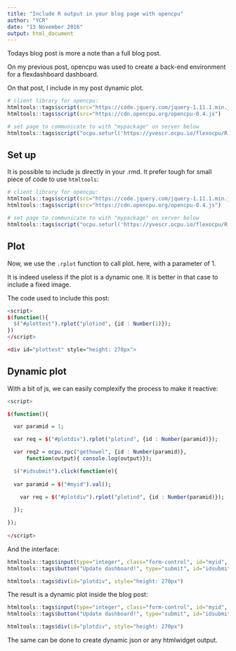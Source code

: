 ```yaml
---
title: "Include R output in your blog page with opencpu"
author: "YCR"
date: "13 November 2016"
output: html_document
---
```


Todays blog post is more a note than a full blog post.

On my previous post, opencpu was used to create a back-end environment for a flexdashboard dashboard.

On that post, I include in my post dynamic plot.

```r
# client library for opencpu:
htmltools::tags$script(src="https://code.jquery.com/jquery-1.11.1.min.js")
htmltools::tags$script(src="https://cdn.opencpu.org/opencpu-0.4.js")

# set page to communicate to with "mypackage" on server below
htmltools::tags$script("ocpu.seturl('https://yvescr.ocpu.io/flexocpu/R')")
```

## Set up

It is possible to include js directly in your .rmd. It prefer tough for small piece of code to use `htmltools`:

```r
# client library for opencpu:
htmltools::tags$script(src="https://code.jquery.com/jquery-1.11.1.min.js")
htmltools::tags$script(src="https://cdn.opencpu.org/opencpu-0.4.js")

# set page to communicate to with "mypackage" on server below
htmltools::tags$script("ocpu.seturl('https://yvescr.ocpu.io/flexocpu/R')")
```

## Plot 

Now, we use the `.rplot` function to call plot. here, with a parameter of 1.

It is indeed useless if the plot is a dynamic one. It is better in that case to include a fixed image.

The code used to include this post:

```r
<script>
$(function(){ 
  $("#plottest").rplot("plotind", {id : Number(1)});
})
</script>

<div id="plottest" style="height: 270px"> 
```

<script>
$(function(){ 
  $("#plottest").rplot("plotind", {id : Number(1)});
})
</script>

<div id="plottest" style="height: 270px"> 

## Dynamic plot

With a bit of js, we can easily complexify the process to make it reactive:

```r

<script> 

$(function(){

  var paramid = 1;

  var req = $("#plotdiv").rplot("plotind", {id : Number(paramid)});

  var req2 = ocpu.rpc("gethowel", {id : Number(paramid)},
      function(output){ console.log(output)});

  $("#idsubmit").click(function(e){
  
  var paramid = $("#myid").val();
  
    var req = $("#plotdiv").rplot("plotind", {id : Number(paramid)});

  });

});
  
</script>

```

And the interface:

```r
htmltools::tags$input(type="integer", class="form-control", id="myid", value="1", style = "width: 90%;")
htmltools::tags$button("Update dashboard!", type="submit", id="idsubmit", class="btn btn-default")
```

```r
htmltools::tags$div(id="plotdiv", style="height: 270px")
```


<script> 

$(function(){

  var paramid = 1;

  var req = $("#plotdiv").rplot("plotind", {id : Number(paramid)});

  var req2 = ocpu.rpc("gethowel", {id : Number(paramid)},
      function(output){ console.log(output)});

  $("#idsubmit").click(function(e){
  
  var paramid = $("#myid").val();
  
    var req = $("#plotdiv").rplot("plotind", {id : Number(paramid)});

  });

});
  
</script>

The result is a dynamic plot inside the blog post:

```r
htmltools::tags$input(type="integer", class="form-control", id="myid", value="1", style = "width: 90%;")
htmltools::tags$button("Update dashboard!", type="submit", id="idsubmit", class="btn btn-default")
```

```r
htmltools::tags$div(id="plotdiv", style="height: 270px")
```

The same can be done to create dynamic json or any htmlwidget output.
